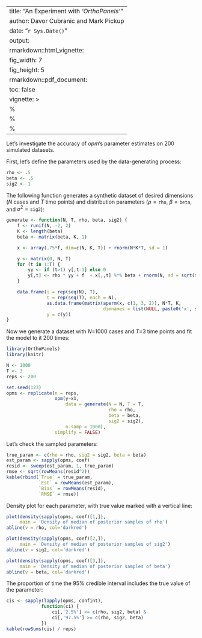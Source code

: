 
---
title: "An Experiment with _'OrthoPanels'_"
author: Davor Cubranic and Mark Pickup
date: "`r Sys.Date()`"
output:
  rmarkdown::html_vignette:
    fig_width: 7
    fig_height: 5
  rmarkdown::pdf_document:
    toc: false
vignette: >
  %\VignetteIndexEntry{An experiment with _OrthoPanels_}
  %\VignetteEngine{knitr::rmarkdown}
  %\VignetteEncoding{UTF-8}
---

Let's investigate the accuracy of _opm_'s parameter estimates on 200
simulated datasets.

First, let's define the parameters used by the data-generating
process:
```r
rho <- .5
beta <- .5
sig2 <- 1
```

The following function generates a synthetic dataset of desired
dimensions (_N_ cases and _T_ time points) and
distribution parameters ($\rho = \texttt{rho}$, $\beta =
\texttt{beta}$, and $\sigma^2 = \texttt{sig2}$):

```r
generate <- function(N, T, rho, beta, sig2) {
    f <- runif(N, -2, 2)
    K <- length(beta)
    beta <- matrix(beta, K, 1)

    x <- array(.75*f, dim=c(N, K, T)) + rnorm(N*K*T, sd = 1)

    y <- matrix(0, N, T)
    for (t in 1:T) {
        yy <- if (t>1) y[,t-1] else 0
        y[,t] <- rho * yy + f  + x[,,t] %*% beta + rnorm(N, sd = sqrt(sig2))
    }

    data.frame(i = rep(seq(N), T),
               t = rep(seq(T), each = N),
               as.data.frame(matrix(aperm(x, c(1, 3, 2)), N*T, K,
                                    dimnames = list(NULL, paste0('x', seq(K))))),
               y = c(y))
}
```

Now we generate a dataset with _N_=1000 cases and _T_=3 time points
and fit the model to it 200 times:
```r
library(OrthoPanels)
library(knitr)

N <- 1000
T <- 3
reps <- 200

set.seed(123)
opms <- replicate(n = reps,
                  opm(y~x1,
                      data = generate(N = N, T = T,
                                      rho = rho,
                                      beta = beta,
                                      sig2 = sig2),
                      n.samp = 1000),
                  simplify = FALSE)
```

Let's check the sampled parameters:


```r
true_param <- c(rho = rho, sig2 = sig2, beta = beta)
est_param <- sapply(opms, coef)
resid <- sweep(est_param, 1, true_param)
rmse <- sqrt(rowMeans(resid^2))
kable(rbind(`True` = true_param,
            `Est` = rowMeans(est_param),
            `Bias` = rowMeans(resid),
            `RMSE` = rmse))
```

Density plot for each parameter, with true value marked with a
vertical line:

```r
plot(density(sapply(opms, coef)[1,]),
     main = 'Density of median of posterior samples of rho')
abline(v = rho, col='darkred')
```

```r
plot(density(sapply(opms, coef)[2,]),
     main = 'Density of median of posterior samples of sig2')
abline(v = sig2, col='darkred')
```

```r
plot(density(sapply(opms, coef)[3,]),
     main = 'Density of median of posterior samples of beta')
abline(v = beta, col='darkred')
```

The proportion of time the 95% credible interval includes the true value of the
parameter:

```r
cis <- sapply(lapply(opms, confint),
             function(ci) {
                 ci[,'2.5%'] <= c(rho, sig2, beta) &
                 ci[,'97.5%'] >= c(rho, sig2, beta)
             })
kable(rowSums(cis) / reps)
```
